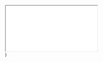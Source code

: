   <div
    style={{
      position: 'relative',
      paddingBottom: '64.63195691202873%',
      height: 0,
    }}
  >
    <iframe
      src={`https://www.youtube.com/embed/${id}`}
      allowFullScreen
      style={{
        position: 'absolute',
        top: 0,
        left: 0,
        width: '100%',
        height: '100%',
        borderRadius: '8px',
      }}
    ></iframe>
  </div>
)

